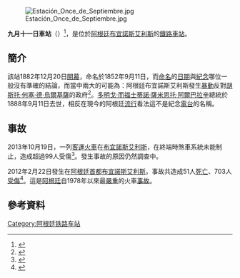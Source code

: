 {{Infobox station
| name                = 九月十一日車站<br />{{lang|en|Once de Septiembre}}
| native_name         = 
| native_name_lang    = 
| cta_header          = 
| symbol              = 
| symbol2             = 
| symbol_location     = 
| symbol_location2    = 
| type                = 
| style               = 
| style2              = 
| image               = Estación Once (ca. 1900).jpg
| image_size          = 250px
| image_caption       = 1900年車站大樓
| alt                 = 
| hangul              = 
| hanja               = 
| rr                  = 
| mr                  = 
| other_name          = 
| address             = [[布宜諾斯艾利斯|布宜諾斯艾利斯]]Av. Pueyrredón and B. Mitre
| borough             = 
| country             = {{ARG}}
| iso_region          = 
| coordinates_display = 
| coordinates_format  = 
| latitude            = 
| longitude           = 
| latd                = 
| latm                = 
| lats                = 
| latNS               = 
| longd               = 
| longm               = 
| longs               = 
| longEW              = 
| coordinates         = <!-- {{Coord|LAT|LON|type:railwaystation_region:XX|display=inline,title}}-->
| elevation           = 
| line                = 
| connections         = [[布宜諾斯艾利斯地鐵|地鐵]][[布宜諾斯艾利斯地鐵A線|A線]]、[[布宜諾斯艾利斯地鐵H線|H線]]
| distance            = 
| structure           = 
| platform            = 7
| depth               = 
| levels              = 
| tracks              = 8
| gates               = 
| bus_stands          = 
| bus_operators       = 
| routes              = 
| parking             = 
| bicycle             = 
| travelcentre        = 
| baggage_check       = 
| disabled            = 
| facilities          = 傷殘人士廁所、[[咖啡室|咖啡室]]
| original            = 
| pregroup            = 
| postgroup           = 
| prenational         = 
| start               = 
| end                 = 
| starting            = 
| ending              = 
| years               = 
| events              = 
| years1              = 
| events1             = 
| years2              = 
| events2             = 
| years3              = 
| events3             = 
| years4              = 
| events4             = 
| years5              = 
| events5             = 
| years6              = 
| events6             = 
| years7              = 
| events7             = 
| years8              = 
| events8             = 
| years9              = 
| events9             = 
| years10             = 
| events10            = 
| years11             = 
| events11            = 
| opened              = {{start date|1882|12|20|df=y}}
| closed              = <!-- {{End date|YYYY|MM|DD|df=y}} -->
| rebuilt             = 
| architect           = 
| electrified         = [[第三軌供電|第三軌供電]]
| ADA                 = 
| code                = 
| iata                = 
| owned               = [[阿根廷政府|阿根廷政府]]
| operator            = [[國家鐵路營運協會|阿根廷列車]]（{{link-en|多明戈·福斯蒂諾·薩米恩托鐵路|Domingo Faustino Sarmiento Railway|薩米恩托鐵路}}）<br> [[Ferrobaires|Ferrobaires]]（長距離服務）
| local_authority     = 
| zone                = 
| smartcardname       = 
| smartcardstatus     = 
| former              = 
| passengers          = 
| pass_year           = 
| pass_percent        = 
| pass_system         = 
| mpassengers         = 
| usage2002_2003      = 
| lowusage2002_2003   = 
| usage2003_2004      = 
| lowusage2003_2004   = 
| usage2004_2005      = 
| lowusage2004_2005   = 
| usage2005_2006      = 
| lowusage2005_2006   = 
| usage2006_2007      = 
| lowusage2006_2007   = 
| usage2007_2008      = 
| lowusage2007_2008   = 
| usage2008_2009      = 
| lowusage2008_2009   = 
| usage2009_2010      = 
| lowusage2009_2010   = 
| usage2010_2011      = 
| lowusage2010_2011   = 
| usage2011_2012      = 
| lowusage2011_2012   = 
| usage2012_2013      = 
| lowusage2012_2013   = 
| usage2013_2014      = 
| lowusage2013_2014   = 
| services            = 
| map_locator         = 
| route_map           = 
| map_state           = 
}}
[[File:Estación_Once_de_Septiembre.jpg|thumb]]

'''九月十一日車站'''（{{lang-es|Estación Once de Setiembre}}）<ref>{{Cite web |url=http://www.buenosaires.gob.ar/areas/barrios/buscador/ficha.php?id=34 |title=Buenos Aires government website: Barrios |accessdate=2013-10-22 |archive-date=2012-10-04 |archive-url=https://web.archive.org/web/20121004191056/http://buenosaires.gob.ar/areas/barrios/buscador/ficha.php?id=34 |dead-url=no }}</ref>，是位於[[阿根廷|阿根廷]][[布宜諾斯艾利斯|布宜諾斯艾利斯]]的[[鐵路車站|鐵路車站]]。

== 簡介 ==

該站1882年12月20日[[開幕|開幕]]，命名於1852年9月11日，而[[命名|命名]]的[[日期|日期]]與[[紀念|紀念]]哪位一般沒有準確的結論，而當中兩大的可能為：阿根廷布宜諾斯艾利斯發生[[暴動|暴動]]反對[[胡斯托·何塞·德·烏爾基薩|胡斯托·何塞·德·烏爾基薩]]的政府<ref>{{Cite web |url=http://www.barriada.com.ar/balvanera.htm |title=Barriada.com.ar, Balvanera |access-date=2013-10-22 |archive-url=https://web.archive.org/web/20131020194051/http://www.barriada.com.ar/balvanera.htm |archive-date=2013-10-20 |dead-url=yes }}</ref>。[[多明戈·而福士蒂諾·薩米恩托·阿爾巴拉辛|多明戈·而福士蒂諾·薩米恩托·阿爾巴拉辛]]總統於1888年9月11日去世，相反在現今的阿根廷[[流行|流行]]看法這不是紀念[[電台|電台]]的名稱。

== 事故 ==
2013年10月19日，一列[[客運火車|客運火車]]在[[布宜諾斯艾利斯|布宜諾斯艾利斯]]，在終端時煞車系統未能制止，造成超過99人受傷<ref>{{Cite web |url=http://www.bbc.co.uk/news/world-latin-america-24595870 |title=Argentine train crashes into Buenos Aires Once station |accessdate=2013-10-22 |archive-date=2013-10-19 |archive-url=https://web.archive.org/web/20131019153831/http://www.bbc.co.uk/news/world-latin-america-24595870 |dead-url=no }}</ref>。發生事故的原因仍然調查中。

2012年2月22日發生在[[阿根廷|阿根廷]][[首都|首都]][[布宜諾斯艾利斯|布宜諾斯艾利斯]]。事故共造成51人[[死亡|死亡]]、703人[[受傷|受傷]]<ref>{{Cite web |url=http://www.clarin.com/ciudades/choque_de_tren_en_Once_0_651535025.html |title=Identificaron a los 50 fallecidos en Plaza Miserere |accessdate=2013-10-22 |archive-date=2018-12-24 |archive-url=https://web.archive.org/web/20181224011953/https://www.clarin.com/ciudades/choque_de_tren_en_once_0_r1A-WzDhwmx.html |dead-url=no }}</ref>。這是[[阿根廷|阿根廷]]自1978年以來最[[嚴重|嚴重]]的火車[[事故|事故]]。


== 參考資料 ==
<references/>

[[Category:阿根廷铁路车站|Category:阿根廷铁路车站]]
